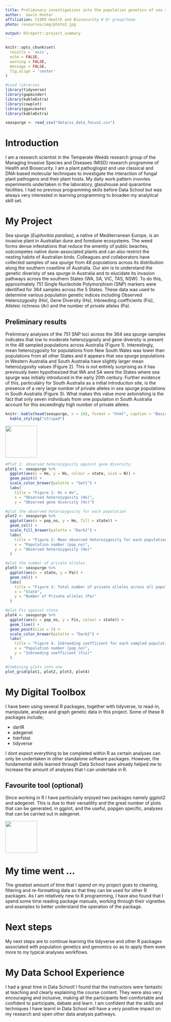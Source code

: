 ```yaml
---
title: Preliminary investigations into the population genetics of sea spurge (<em>Euphorbia paralias</em>) in Australia
author:  Gavin Hunter
affiliation: CSIRO Health and Biosecurity # Or group/team
photo: resources/img/photo2.jpg

output: DSreport::project_summary
---
```

```r
knitr::opts_chunk$set(
  results = 'asis',
  echo = FALSE,
  warning = FALSE,
  message = FALSE,
  fig.align = 'center'
)

#Load libraries
library(tidyverse)
library(gapminder)
library(kableExtra)
library(cowplot)
library(gganimate)
library(kableExtra)
```

```r
seaspurge <- read_csv("data/ss_data_focus2.csv")
```


# Introduction
I am a research scientist in the Temperate Weeds research group of the Managing Invasive Species and Diseases (MISD) research programme of Health and Biosecurity. I am a plant pathoglogist and use classical and DNA-based molecular techniques to investigate the interaction of fungal plant pathogens and their plant hosts. My daily work pattern invovles experiments undertaken in the laboratory, glasshouse and quarantine facilities. I had no previous programming skills before Data School but was always very interested in learning programming to broaden my analytical skill set. 

# My Project

Sea spurge (<em>Euphorbia paralias</em>), a native of Mediterranean Europe, is an invasive plant in Australian dune and foredune ecosystems. The weed forms dense infestations that reduce the amentiy of public beaches, outcompetes native dune-associated plants and can also restrict the nesting habits of Australian birds. Colleagues and collaborators have collected samples of sea spurge from 48 populations across its distribution along the southern coastline of Australia. Our aim is to understand the genetic diveristy of sea spurge in Australia and to elucidate its invasion pathways across the southern States (WA, SA, VIC, TAS, NSW). To do this, approximately 751 Single Nucleotide Polymorphism (SNP) markers were identified for 364 samples across the 5 States. These data was used to determine various populaiton genetic indices including Observed Heterozygosity (Ho), Gene Diversity (Hs), Inbreeding coefficients (Fis), Alleleic richness (Ar) and the number of private alleles (Pa).

## Preliminary results

Preliminary analyses of the 751 SNP loci across the 364 sea spurge samples indicates that low to moderate heterozygosity and gene diversity is present in the 48 sampled populations across Australia (Figure 1). Interestingly, mean heterozygosity for populations from New South Wales was lower than populations from all other States and it appears that sea spurge populations in Western Australia and South Australia have slightly larger mean heterozygosity values (Figure 2). This is not entirely surprising as it has previously been hypothesized that WA and SA were the States where sea spurge was initially introduced in the early 20th century. Further evidence of this, particulalry for South Australia as a initial introduciton site, is the presence of a very large number of private alleles in sea spurge populations in South Australia (Figure 3). What makes this value more astonishing is the fact that only seven individuals from one populaiton in South Australia account for this exceedingly high number of private alleles.


```r
knitr::kable(head(seaspurge, n = 10), format = "html", caption = "Basic population diversity indices for sea spurge populations collected across five Australian States") %>% 
  kable_styling("striped")
```



![](resources/img/tidyverse.png){width=100px}


```r

#Plot 1: observed heterozygosity against gene diversity
plot1 <- seaspurge %>% 
  ggplot(aes(x = Ho, y = Hs, colour = state, size = N)) +
  geom_point() +
  scale_color_brewer(palette = "Set1") +
  labs(
    title = "Figure 1: Hs v Ho",
    x = "Observed heterozygosity (Ho)",
    y = "Observed gene diversity (Hs)")

#plot the observed heterozygosity for each population
plot2 <- seaspurge %>%
  ggplot(aes(x = pop_no, y = Ho, fill = state)) +
  geom_col() +
  scale_fill_brewer(palette = "Dark2") +
  labs(
    title = "Figure 2: Mean observed heterozygosity for each population",
    x = "Population number (pop_no)",
    y = "Observed heterozygosity (Ho)"
  )

#plot the number of private alleles
plot3 <- seaspurge %>% 
  ggplot(aes(x = state, y = Pa)) +
  geom_col() +
  labs(
    title = "Figure 3: Total number of private alleles across all populaitons within a State",
    x = "State",
    y = "Number of Private alleles (Pa)"
  )

#plot Fis against state
plot4 <- seaspurge %>% 
  ggplot(aes(x = pop_no, y = Fis, colour = state)) +
  geom_line() +
  geom_point(size = 2) +
  scale_color_brewer(palette = "Dark2") +
  labs(
    title = "Figure 4: Inbreeding coefficient for each sampled population",
    x = "Population number (pop_no)",
    y = "Inbreeding coefficient (Fis)"
  )

#Combining plots into one
plot_grid(plot1, plot2, plot3, plot4)

```


# My Digital Toolbox
I have been using several R packages, together with tidyverse, to read-in, manipulate, analyse and graph genetic data in this project. Some of these R packages include;

* dartR
* adegenet
* hierfstat
* tidyverse

I dont expect everything to be completed within R as certain analyses can only be undertaken in other standalone software packages. However, the fundamental skills learned through Data School have already helped me to increase the amount of analyses that I can undertake in R.

## Favourite tool (optional)
Since working in R I have particularly enjoyed two packages namely ggplot2 and adegenet. This is due to their versatility and the great number of plots that can be generated, in ggplot, and the useful, popgen specific, analyses that can be carried out in adegenet.

![](https://raw.githubusercontent.com/tidyverse/ggplot2/master/man/figures/logo.png){.pull-right width=100px}

# My time went ...
The greatest amount of time that I spend on my project goes to cleaning, filtering and 
re-formatting data so that they can be used for other R packages. As I am relatively 
new to R programming, I have also found that I spend some time reading
package manuals, working through their vignettes and examples to better understand the operation
of the package.

# Next steps
My next steps are to continue learning the tidyverse and other R packages associated with
population genetics and genomics so as to apply them even more to my typical analyses workflows.

# My Data School Experience
I had a great time in Data School! I found that the instructors were fantastic at teaching and clearly
explaining the course content. They were also very encouraging and inclusive, making all the 
participants feel comfortable and confident to participate, debate and learn. I am confident that
the skills and techniques I have learnt in Data School will have a very positive impact on my
research and open other data analysis pathways.

